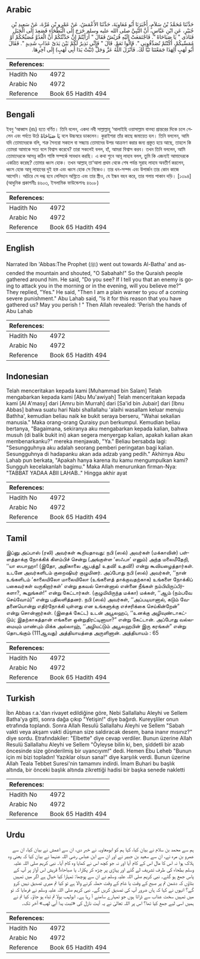## Arabic


<div dir="rtl" lang="ar" style={{fontSize:'larger',backgroundColor:'#f8f9fa',padding:20}}>
حَدَّثَنَا مُحَمَّدُ بْنُ سَلاَمٍ، أَخْبَرَنَا أَبُو مُعَاوِيَةَ، حَدَّثَنَا الأَعْمَشُ، عَنْ عَمْرِو بْنِ مُرَّةَ، عَنْ سَعِيدِ بْنِ جُبَيْرٍ، عَنِ ابْنِ عَبَّاسٍ، أَنَّ النَّبِيَّ صلى الله عليه وسلم خَرَجَ إِلَى الْبَطْحَاءِ فَصَعِدَ إِلَى الْجَبَلِ فَنَادَى ‏"‏ يَا صَبَاحَاهْ ‏"‏‏.‏ فَاجْتَمَعَتْ إِلَيْهِ قُرَيْشٌ فَقَالَ ‏"‏ أَرَأَيْتُمْ إِنْ حَدَّثْتُكُمْ أَنَّ الْعَدُوَّ مُصَبِّحُكُمْ أَوْ مُمَسِّيكُمْ، أَكُنْتُمْ تُصَدِّقُونِي ‏"‏‏.‏ قَالُوا نَعَمْ‏.‏ قَالَ ‏"‏ فَإِنِّي نَذِيرٌ لَكُمْ بَيْنَ يَدَىْ عَذَابٍ شَدِيدٍ ‏"‏‏.‏ فَقَالَ أَبُو لَهَبٍ أَلِهَذَا جَمَعْتَنَا تَبًّا لَكَ‏.‏ فَأَنْزَلَ اللَّهُ عَزَّ وَجَلَّ ‏(‏تَبَّتْ يَدَا أَبِي لَهَبٍ‏)‏ إِلَى آخِرِهَا‏.‏
</div>
<div style={{backgroundColor:'#f8f9fa',padding:20, marginBottom: 10}}><table> <thead> <tr> <th>References:</th> <th></th> </tr> </thead> <tbody><tr><td>Hadith No</td><td>4972</td></tr><tr><td>Arabic No</td><td>4972</td></tr><tr><td>Reference</td><td>Book 65 Hadith 494</td></tr></tbody></table></div>

## Bengali


<div dir="ltr" lang="bn" style={{fontSize:'larger',backgroundColor:'#f8f9fa',padding:20}}>
ইবনু ‘আব্বাস (রাঃ) হতে বর্ণিত। তিনি বলেন, একদা নবী সাল্লাল্লাহু ‘আলাইহি ওয়াসাল্লাম বাত্হা প্রান্তরের দিকে চলে গেলেন এবং পর্বতে উঠে يَا صَبَاحَاهْ বলে উচ্চস্বরে ডাকলেন। কুরাইশরা তাঁর কাছে জমায়েত হল। তিনি বললেন, আমি যদি তোমাদেরকে বলি, শত্রু সৈন্যরা সকালে বা সন্ধ্যায় তোমাদের উপর আক্রমণ করার জন্য প্রস্তুত হয়ে আছে, তাহলে কি তোমরা আমাকে সত্য বলে বিশ্বাস করেবে? তারা সকলেই বলল, হাঁ, আমরা বিশ্বাস করব। তখন তিনি বললেন, আমি তোমাদেরকে আসন্ন কঠিন শাস্তি সম্পর্কে সাবধান করছি। এ কথা শুনে আবূ লাহাব বলল, তুমি কি এজন্যই আমাদেরকে একত্রিত করেছ? তোমার ধ্বংস হোক। তখন আল্লাহ্ তা‘আলা প্রথম থেকে শেষ পর্যন্ত সূরাহ লাহাব অবতীর্ণ করলেন, ধ্বংস হোক আবূ লাহাবের দুই হস্ত এবং ধ্বংস হোক সে নিজেও। তার ধন-সম্পদ এবং উপার্জন তার কোন কাজে আসেনি। অচিরে সে দগ্ধ হবে লেলিহান অগ্নিতে এবং তার স্ত্রীও, যে ইন্ধন বহন করে, তার গলায় পাকান দড়ি। [১৩৯৪] (আধুনিক প্রকাশনীঃ ৪৬০৩, ইসলামিক ফাউন্ডেশনঃ ৪৬০৮)
</div>
<div style={{backgroundColor:'#f8f9fa',padding:20, marginBottom: 10}}><table> <thead> <tr> <th>References:</th> <th></th> </tr> </thead> <tbody><tr><td>Hadith No</td><td>4972</td></tr><tr><td>Arabic No</td><td>4972</td></tr><tr><td>Reference</td><td>Book 65 Hadith 494</td></tr></tbody></table></div>

## English


<div dir="ltr" lang="en" style={{fontSize:'larger',backgroundColor:'#f8f9fa',padding:20}}>
Narrated Ibn 'Abbas:The Prophet (ﷺ) went out towards Al-Batha' and ascended the mountain and shouted, "O Sabahah!" So the Quraish people gathered around him. He said, "Do you see? If I tell you that an enemy is going to attack you in the morning or in the evening, will you believe me?" They replied, "Yes." He said, "Then I am a plain warner to you of a coming severe punishment." Abu Lahab said, "Is it for this reason that you have gathered us? May you perish ! " Then Allah revealed: 'Perish the hands of Abu Lahab
</div>
<div style={{backgroundColor:'#f8f9fa',padding:20, marginBottom: 10}}><table> <thead> <tr> <th>References:</th> <th></th> </tr> </thead> <tbody><tr><td>Hadith No</td><td>4972</td></tr><tr><td>Arabic No</td><td>4972</td></tr><tr><td>Reference</td><td>Book 65 Hadith 494</td></tr></tbody></table></div>

## Indonesian


<div dir="ltr" lang="id" style={{fontSize:'larger',backgroundColor:'#f8f9fa',padding:20}}>
Telah menceritakan kepada kami [Muhammad bin Salam] Telah mengabarkan kepada kami [Abu Mu'awiyah] Telah menceritakan kepada kami [Al A'masy] dari [Amru bin Murrah] dari [Sa'id bin Jubair] dari [Ibnu Abbas] bahwa suatu hari Nabi shallallahu 'alaihi wasallam keluar menuju Bathha', kemudian beliau naik ke bukit seraya berseru, "Wahai sekalian manusia." Maka orang-orang Quraisy pun berkumpul. Kemudian beliau bertanya, "Bagaimana, sekiranya aku mengabarkan kepada kalian, bahwa musuh (di balik bukit ini) akan segera menyergap kalian, apakah kalian akan membenarkanku?" mereka menjawab, "Ya." Beliau bersabda lagi: "Sesungguhnya aku adalah seorang pemberi peringatan bagi kalian. Sesungguhnya di hadapanku akan ada adzab yang pedih." Akhirnya Abu Lahab pun berkata, "Apakah hanya karena itu kamu mengumpulkan kami? Sungguh kecelakanlah bagimu." Maka Allah menurunkan firman-Nya: "TABBAT YADAA ABII LAHAB.." Hingga akhir ayat
</div>
<div style={{backgroundColor:'#f8f9fa',padding:20, marginBottom: 10}}><table> <thead> <tr> <th>References:</th> <th></th> </tr> </thead> <tbody><tr><td>Hadith No</td><td>4972</td></tr><tr><td>Arabic No</td><td>4972</td></tr><tr><td>Reference</td><td>Book 65 Hadith 494</td></tr></tbody></table></div>

## Tamil


<div dir="ltr" lang="ta" style={{fontSize:'larger',backgroundColor:'#f8f9fa',padding:20}}>
இப்னு அப்பாஸ் (ரலி) அவர்கள் கூறியதாவது: நபி (ஸல்) அவர்கள் (மக்காவின்) பள்ளத்தாக்கு நோக்கிக் கிளம்பிச் சென்று (அங்குள்ள ‘ஸஃபா’ எனும்) அந்த மலைமீதேறி, ‘‘யா ஸபாஹா! (இதோ, அதிகாலை ஆபத்து! உதவி! உதவி!) என்று கூவியழைத்தார்கள். உடனே அவர்களிடம் குறைஷியர் குழுமினர். அப்போது நபி (ஸல்) அவர்கள், ‘‘நான் உங்களிடம் ‘காலையிலோ மாலையிலோ (உங்களைத் தாக்குவதற்காக) உங்களை நோக்கிப் பகைவர்கள் வருகிறார்கள்’ என்று தகவல் சொன்னால் என்னை நீங்கள் நம்பியிருப்பீர்களா?, கூறுங்கள்!” என்று கேட்டார்கள். (குழுமியிருந்த மக்கா) மக்கள், ‘‘ஆம் (நம்பவே செய்வோம்)” என்று பதிலளித்தனர். நபி (ஸல்) அவர்கள், ‘‘அப்படியானால், கடும் வேதனையொன்று எதிர்நோக்கி யுள்ளது என உங்களுக்கு எச்சரிக்கை செய்கின்றேன்” என்று சொன்னார்கள். (இதைக் கேட்ட) உடன் அபூலஹப், ‘‘உனக்கு அழிவுண்டாகட்டும்; இதற்காகத்தான் எங்களை ஒன்றுதிரட்டினாயா?” என்று கேட்டான். அப்போது வல்லமையும் மாண்பும் மிக்க அல்லாஹ், ‘‘அழியட்டும் அபூலஹபின் இரு கரங்கள்” என்று தொடங்கும் (111ஆவது) அத்தியாயத்தை அருளினான். அத்தியாயம் : 65
</div>
<div style={{backgroundColor:'#f8f9fa',padding:20, marginBottom: 10}}><table> <thead> <tr> <th>References:</th> <th></th> </tr> </thead> <tbody><tr><td>Hadith No</td><td>4972</td></tr><tr><td>Arabic No</td><td>4972</td></tr><tr><td>Reference</td><td>Book 65 Hadith 494</td></tr></tbody></table></div>

## Turkish


<div dir="ltr" lang="tr" style={{fontSize:'larger',backgroundColor:'#f8f9fa',padding:20}}>
İbn Abbas r.a.'dan rivayet edildiğine göre, Nebi Sallallahu Aleyhi ve Sellem Batha'ya gitti, sonra dağa çıkıp "Yetişin!" diye bağırdı. Kureyşliler onun etrafında toplandı. Sonra Allah Resulü Sallallahu Aleyhi ve Sellem "Sabah vakti veya akşam vakti düşman size saldıracak desem, bana inanır mısınız?" diye sordu. Etrafındakiler: "Elbette" diye cevap verdiler. Bunun üzerine Allah Resulü Sallallahu Aleyhi ve Sellem "Öyleyse bilin ki, ben, şiddetli bir azab öncesinde size gönderilmiş bir uyancıyım!" dedi. Hemen Ebu Leheb "Bunun için mi bizi topladın! Yazıklar olsun sana!" diye karşılık verdi. Bunun üzerine Allah Teala Tebbet Suresi'nin tamamını indirdi. İmam Buhari bu başlık altında, bir önceki başlık altında zikrettiği hadisi bir başka senede nakletti
</div>
<div style={{backgroundColor:'#f8f9fa',padding:20, marginBottom: 10}}><table> <thead> <tr> <th>References:</th> <th></th> </tr> </thead> <tbody><tr><td>Hadith No</td><td>4972</td></tr><tr><td>Arabic No</td><td>4972</td></tr><tr><td>Reference</td><td>Book 65 Hadith 494</td></tr></tbody></table></div>

## Urdu


<div dir="rtl" lang="ur" style={{fontSize:'larger',backgroundColor:'#f8f9fa',padding:20}}>
ہم سے محمد بن سلام نے بیان کیا، کہا ہم کو ابومعاویہ نے خبر دی، ان سے اعمش نے بیان کیا، ان سے عمرو بن مرہ نے، ان سے سعید بن جبیر نے اور ان سے ابن عباس رضی اللہ عنہما نے بیان کیا کہ یعنی وہ ہلاک ہوا نہ اس کا مال اس کے کام آیا اور نہ جو کچھ اس نے کمایا وہ کام آیا۔ نبی کریم صلی اللہ علیہ وسلم بطحاء کی طرف تشریف لے گئے اور پہاڑی پر چڑھ کر پکارا۔ یا صباحاہ! قریش اس آواز پر آپ کے پاس جمع ہو گئے۔ نبی کریم صلی اللہ علیہ وسلم نے ان سے پوچھا: تمہارا کیا خیال ہے اگر میں تمہیں بتاؤں کہ دشمن تم پر صبح کے وقت یا شام کے وقت حملہ کرنے والا ہے تو کیا تم میری تصدیق نہیں کرو گے؟ انہوں نے کہا کہ ہاں ضرور آپ کی تصدیق کریں گے۔ نبی کریم صلی اللہ علیہ وسلم نے فرمایا کہ تو میں تمہیں سخت عذاب سے ڈراتا ہوں جو تمہارے سامنے آ رہا ہے۔ ابولہب بولا تم تباہ ہو جاؤ۔ کیا تم نے ہمیں اسی لیے جمع کیا تھا؟ اس پر اللہ تعالیٰ نے یہ آیت نازل کی «تبت يدا أبي لهب‏» آخر تک۔
</div>
<div style={{backgroundColor:'#f8f9fa',padding:20, marginBottom: 10}}><table> <thead> <tr> <th>References:</th> <th></th> </tr> </thead> <tbody><tr><td>Hadith No</td><td>4972</td></tr><tr><td>Arabic No</td><td>4972</td></tr><tr><td>Reference</td><td>Book 65 Hadith 494</td></tr></tbody></table></div>